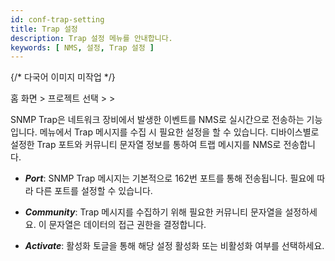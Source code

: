 ```yaml
---
id: conf-trap-setting
title: Trap 설정
description: Trap 설정 메뉴를 안내합니다.
keywords: [ NMS, 설정, Trap 설정 ]
---
```


{/* 다국어 이미지 미작업 */}

홈 화면 &gt; 프로젝트 선택 &gt; <Cmdname sid="side_setting" className="uitext" /> &gt; <Cmdname sid="side_trapSetting" className="uitext" />

SNMP Trap은 네트워크 장비에서 발생한 이벤트를 NMS로 실시간으로 전송하는 기능입니다. <Cmdname sid="side_trapSetting" className="uitext" /> 메뉴에서 Trap 메시지를 수집 시 필요한 설정을 할 수 있습니다. 디바이스별로 설정한 Trap 포트와 커뮤니티 문자열 정보를 통하여 트랩 메시지를 NMS로 전송합니다.

<ImgLang img="nms-conf-trap-st.png" desc="Trap Setting" />

* ***Port***: SNMP Trap 메시지는 기본적으로 162번 포트를 통해 전송됩니다. 필요에 따라 다른 포트를 설정할 수 있습니다.

* ***Community***: Trap 메시지를 수집하기 위해 필요한 커뮤니티 문자열을 설정하세요. 이 문자열은 데이터의 접근 권한을 결정합니다.

* ***Activate***: 활성화 토글을 통해 해당 설정 활성화 또는 비활성화 여부를 선택하세요. 

